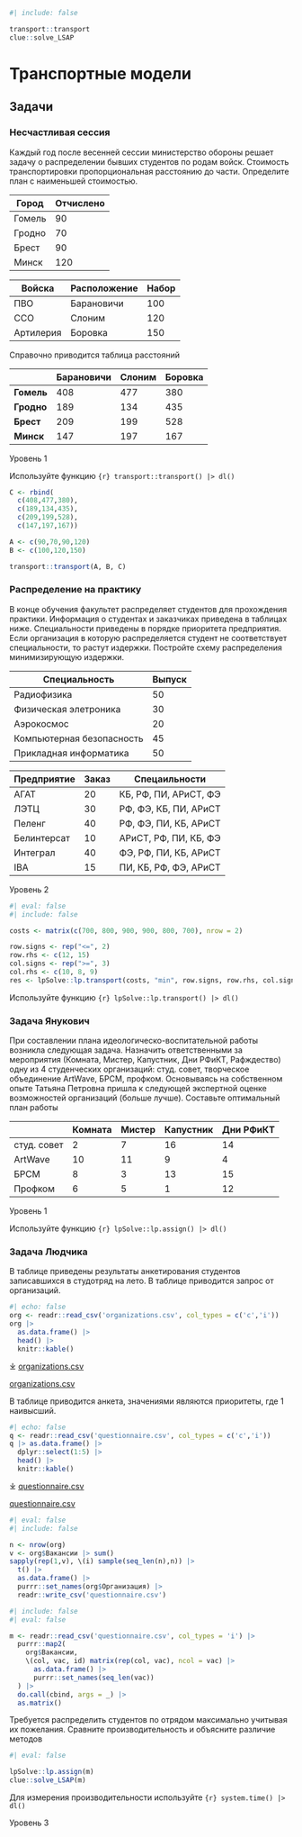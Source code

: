 ```r
#| include: false

transport::transport
clue::solve_LSAP
```

# Транспортные модели {#sec-lab-model-linear-transport}

## Задачи

:::::: {#exr-lab-model-linear-transport-failed-exam}
### Несчастливая сессия

Каждый год после весенней сессии министерство обороны решает задачу о распределении бывших студентов по родам войск. Стоимость транспортировки пропорциональная расстоянию до части. Определите план с наименьшей стоимостью.

::: {layout-ncol="2"}
| Город  | Отчислено |
|--------|-----------|
| Гомель | 90        |
| Гродно | 70        |
| Брест  | 90        |
| Минск  | 120       |

| Войска    | Расположение | Набор |
|-----------|--------------|-------|
| ПВО       | Барановичи   | 100   |
| ССО       | Слоним       | 120   |
| Артилерия | Боровка      | 150   |
:::

Справочно приводится таблица расстояний

|            | Барановичи | Слоним | Боровка |
|------------|------------|--------|---------|
| **Гомель** | 408        | 477    | 380     |
| **Гродно** | 189        | 134    | 435     |
| **Брест**  | 209        | 199    | 528     |
| **Минск**  | 147        | 197    | 167     |

::: {.callout-note appearance="minimal"}
Уровень 1
:::

::: callout-tip
Используйте функцию `{r} transport::transport() |> dl()`
:::
::::::

::: content-hidden

```r
C <- rbind(
  c(408,477,380),
  c(189,134,435),
  c(209,199,528),
  c(147,197,167))

A <- c(90,70,90,120)
B <- c(100,120,150)

transport::transport(A, B, C)
```


:::


:::::: {#exr-lab-model-linear-transport-distribution}
### Распределение на практику

В конце обучения факультет распределяет студентов для прохождения практики. Информация о студентах и заказчиках приведена в таблицах ниже. Специальности приведены в порядке приоритета предприятия. Если организация в которую распределяется студент не соответствует специальности, то растут издержки. Постройте схему распределения минимизирующую издержки.

::: {layout-ncol="2"}
| Специальность             | Выпуск |
|---------------------------|--------|
| Радиофизика               | 50     |
| Физическая элетроника     | 30     |
| Аэрокосмос                | 20     |
| Компьютерная безопасность | 45     |
| Прикладная информатика    | 50     |

| Предприятие | Заказ | Спецаильности         |
|-------------|-------|-----------------------|
| АГАТ        | 20    | КБ, РФ, ПИ, АРиСТ, ФЭ |
| ЛЭТЦ        | 30    | РФ, ФЭ, КБ, ПИ, АРиСТ |
| Пеленг      | 40    | РФ, ФЭ, ПИ, КБ, АРиСТ |
| Белинтерсат | 10    | АРиСТ, РФ, ПИ, КБ, ФЭ |
| Интеграл    | 40    | ФЭ, РФ, ПИ, КБ, АРиСТ |
| IBA         | 15    | ПИ, КБ, РФ, ФЭ, АРиСТ |
:::

::: {.callout-note appearance="minimal"}
Уровень 2
:::

```r
#| eval: false
#| include: false

costs <- matrix(c(700, 800, 900, 900, 800, 700), nrow = 2)

row.signs <- rep("<=", 2) 
row.rhs <- c(12, 15) 
col.signs <- rep(">=", 3)
col.rhs <- c(10, 8, 9)
res <- lpSolve::lp.transport(costs, "min", row.signs, row.rhs, col.signs, col.rhs)
```

::: callout-tip
Используйте функцию `{r} lpSolve::lp.transport() |> dl()`
:::
::::::

::::: {#exr-lab-model-linear-transport-organizations}
### Задача Янукович

При составлении плана идеологическо-воспитательной работы возникла следующая задача. Назначить ответственными за мероприятия (Комната, Мистер, Капустник, Дни РФиКТ, Рафждество) одну из 4 студенческих организаций: студ. совет, творческое объединение ArtWave, БРСМ, профком. Основываясь на собственном опыте Татьяна Петровна пришла к следующей экспертной оценке возможностей организаций (больше лучше). Составьте оптимальный план работы

|             | Комната | Мистер | Капустник | Дни РФиКТ |
|-------------|---------|--------|-----------|-----------|
| студ. совет | 2       | 7      | 16        | 14        |
| ArtWave     | 10      | 11     | 9         | 4         |
| БРСМ        | 8       | 3      | 13        | 15        |
| Профком     | 6       | 5      | 1         | 12        |

::: {.callout-note appearance="minimal"}
Уровень 1
:::

::: callout-tip
Используйте функцию `{r} lpSolve::lp.assign() |> dl()`
:::
:::::

::::::::::::: {#exr-lab-model-linear-transport-summer-work}
### Задача Людчика

В таблице приведены результаты анкетирования студентов записавшихся в студотряд на лето. В таблице приводится запрос от организаций.

```r
#| echo: false
org <- readr::read_csv('organizations.csv', col_types = c('c','i'))
org |> 
  as.data.frame() |> 
  head() |>
  knitr::kable()
```

:::: {.content-visible when-format="html"}
::: {.callout appearance="minimal"}
⤓ [organizations.csv](organizations.csv)
:::
::::

:::: {.content-visible unless-format="html"}
::: {.callout appearance="minimal"}
`\faFile*[regular].`{=latex} [organizations.csv](lab/model/linear/transport/organizations.csv)
:::
::::

В таблице приводится анкета, значениями являются приоритеты, где 1 наивысший.

```r
#| echo: false
q <- readr::read_csv('questionnaire.csv', col_types = c('c','i'))
q |> as.data.frame() |>
  dplyr::select(1:5) |> 
  head() |> 
  knitr::kable()
```

:::: {.content-visible when-format="html"}
::: {.callout appearance="minimal"}
⤓ [questionnaire.csv](questionnaire.csv)
:::
::::

:::: {.content-visible unless-format="html"}
::: {.callout appearance="minimal"}
`\faFile*[regular].`{=latex} [questionnaire.csv](lab/linear/transport/questionnaire.csv)
:::
::::

```r
#| eval: false
#| include: false

n <- nrow(org)
v <- org$Вакансии |> sum()
sapply(rep(1,v), \(i) sample(seq_len(n),n)) |> 
  t() |>
  as.data.frame() |> 
  purrr::set_names(org$Организация) |>
  readr::write_csv('questionnaire.csv')
```

```r
#| include: false
#| eval: false

m <- readr::read_csv('questionnaire.csv', col_types = 'i') |>
  purrr::map2(
    org$Вакансии,
    \(col, vac, id) matrix(rep(col, vac), ncol = vac) |>
      as.data.frame() |>
      purrr::set_names(seq_len(vac))
  ) |> 
  do.call(cbind, args = _) |>
  as.matrix()
```

Требуется распределить студентов по отрядом максимально учитывая их пожелания. Сравните производительность и объясните различие методов

```r
#| eval: false

lpSolve::lp.assign(m)
clue::solve_LSAP(m)
```

::: callout-tip
Для измерения производительности используйте `{r} system.time() |> dl()`
:::

::: {.callout-note appearance="minimal"}
Уровень 3
:::
:::::::::::::
